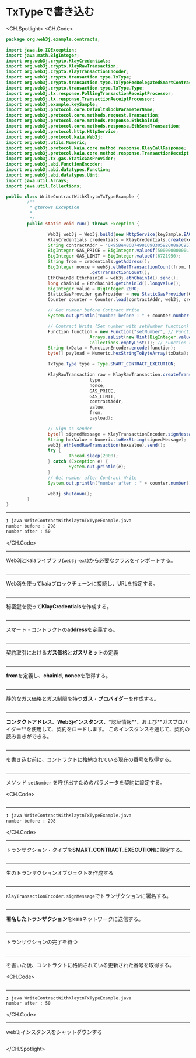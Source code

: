# TxTypeで書き込む

<CH.Spotlight>
<CH.Code>

```java WriteContractWithKlaytnTxTypeExample.java
package org.web3j.example.contracts;

import java.io.IOException;
import java.math.BigInteger;
import org.web3j.crypto.KlayCredentials;
import org.web3j.crypto.KlayRawTransaction;
import org.web3j.crypto.KlayTransactionEncoder;
import org.web3j.crypto.transaction.type.TxType;
import org.web3j.crypto.transaction.type.TxTypeFeeDelegatedSmartContractExecution;
import org.web3j.crypto.transaction.type.TxType.Type;
import org.web3j.tx.response.PollingTransactionReceiptProcessor;
import org.web3j.tx.response.TransactionReceiptProcessor;
import org.web3j.example.keySample;
import org.web3j.protocol.core.DefaultBlockParameterName;
import org.web3j.protocol.core.methods.request.Transaction;
import org.web3j.protocol.core.methods.response.EthChainId;
import org.web3j.protocol.core.methods.response.EthSendTransaction;
import org.web3j.protocol.http.HttpService;
import org.web3j.protocol.kaia.Web3j;
import org.web3j.utils.Numeric;
import org.web3j.protocol.kaia.core.method.response.KlayCallResponse;
import org.web3j.protocol.kaia.core.method.response.TransactionReceipt;
import org.web3j.tx.gas.StaticGasProvider;
import org.web3j.abi.FunctionEncoder;
import org.web3j.abi.datatypes.Function;
import org.web3j.abi.datatypes.Uint;
import java.util.Arrays;
import java.util.Collections;

public class WriteContractWithKlaytnTxTypeExample {
        /**
         * @throws Exception
         *
         */
        public static void run() throws Exception {

                Web3j web3j = Web3j.build(new HttpService(keySample.BAOBAB_URL));
                KlayCredentials credentials = KlayCredentials.create(keySample.LEGACY_KEY_privkey);
                String contractAddr = "0x95Be48607498109030592C08aDC9577c7C2dD505";
                BigInteger GAS_PRICE = BigInteger.valueOf(50000000000L);
                BigInteger GAS_LIMIT = BigInteger.valueOf(6721950);
                String from = credentials.getAddress();
                BigInteger nonce = web3j.ethGetTransactionCount(from, DefaultBlockParameterName.LATEST).send()
                                .getTransactionCount();
                EthChainId EthchainId = web3j.ethChainId().send();
                long chainId = EthchainId.getChainId().longValue();
                BigInteger value = BigInteger.ZERO;
                StaticGasProvider gasProvider = new StaticGasProvider(GAS_PRICE, GAS_LIMIT);
                Counter counter = Counter.load(contractAddr, web3j, credentials.convertToCredentials(), gasProvider);

                // Get number before Contract Write
                System.out.println("number before : " + counter.number().send());

                // Contract Write (Set number with setNumber function)
                Function function = new Function("setNumber", // Function name
                                Arrays.asList(new Uint(BigInteger.valueOf(50))), // Function input parameters
                                Collections.emptyList()); // Function returned parameters
                String txData = FunctionEncoder.encode(function);
                byte[] payload = Numeric.hexStringToByteArray(txData);

                TxType.Type type = Type.SMART_CONTRACT_EXECUTION;

                KlayRawTransaction raw = KlayRawTransaction.createTransaction(
                                type,
                                nonce,
                                GAS_PRICE,
                                GAS_LIMIT,
                                contractAddr,
                                value,
                                from,
                                payload);

                // Sign as sender
                byte[] signedMessage = KlayTransactionEncoder.signMessage(raw, chainId, credentials);
                String hexValue = Numeric.toHexString(signedMessage);
                web3j.ethSendRawTransaction(hexValue).send();
                try {
                        Thread.sleep(2000);
                } catch (Exception e) {
                        System.out.println(e);
                }
                // Get number after Contract Write
                System.out.println("number after : " + counter.number().send());

                web3j.shutdown();
        }
}

```

---

```zsh output
❯ java WriteContractWithKlaytnTxTypeExample.java
number before : 298
number after : 50
```

</CH.Code>

---

Web3jとkaiaライブラリ(`web3j-ext`)から必要なクラスをインポートする。

```java WriteContractWithKlaytnTxTypeExample.java focus=1:28

```

---

Web3jを使ってkaiaブロックチェーンに接続し、URLを指定する。

```java WriteContractWithKlaytnTxTypeExample.java focus=37

```

---

秘密鍵を使って**KlayCredentials**を作成する。

```java WriteContractWithKlaytnTxTypeExample.java focus=38

```

---

スマート・コントラクトの**address**を定義する。

```java WriteContractWithKlaytnTxTypeExample.java focus=39

```

---

契約取引における**ガス価格**と**ガスリミット**の定義

```java WriteContractWithKlaytnTxTypeExample.java focus=40:41

```

---

**from**を定義し、**chainId**, **nonce**を取得する。

```java WriteContractWithKlaytnTxTypeExample.java focus=42:46

```

---

静的なガス価格とガス制限を持つ**ガス・プロバイダー**を作成する。

```java WriteContractWithKlaytnTxTypeExample.java focus=48

```

---

**コンタクトアドレス**、**Web3jインスタンス**、\*認証情報**、および**ガスプロバイダー\*\*を使用して、契約をロードします。 このインスタンスを通じて、契約の読み書きができる。

```java WriteContractWithKlaytnTxTypeExample.java focus=43

```

---

を書き込む前に、コントラクトに格納されている現在の番号を取得する。

```java WriteContractWithKlaytnTxTypeExample.java focus=51:52

```

---

メソッド `setNumber` を呼び出すためのパラメータを契約に設定する。

<CH.Code>
```java WriteContractWithKlaytnTxTypeExample.java focus=54:59

````


---

```zsh output
❯ java WriteContractWithKlaytnTxTypeExample.java
number before : 298
````

</CH.Code>

---

トランザクション・タイプを**SMART_CONTRACT_EXECUTION**に設定する。

```java WriteContractWithKlaytnTxTypeExample.java focus=61

```

---

生のトランザクションオブジェクトを作成する

```java WriteContractWithKlaytnTxTypeExample.java focus=63:71

```

---

`KlayTransactionEncoder.signMessage`でトランザクションに署名する。

```java WriteContractWithKlaytnTxTypeExample.java focus=73:74

```

---

**署名したトランザクション**をkaiaネットワークに送信する。

```java WriteContractWithKlaytnTxTypeExample.java focus=75:76

```

---

トランザクションの完了を待つ

```java WriteContractWithKlaytnTxTypeExample.java focus=77:81

```

---

を書いた後、コントラクトに格納されている更新された番号を取得する。

<CH.Code>
```java WriteContractWithKlaytnTxTypeExample.java focus=82:83

````


---

```zsh output
❯ java WriteContractWithKlaytnTxTypeExample.java
number after : 50
````

</CH.Code>

---

web3jインスタンスをシャットダウンする

```java WriteContractWithKlaytnTxTypeExample.java focus=85

```

</CH.Spotlight>
